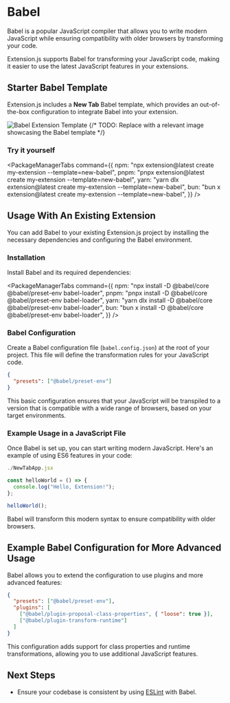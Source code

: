 
<AvatarImage icon="babel" />

# Babel

Babel is a popular JavaScript compiler that allows you to write modern JavaScript while ensuring compatibility with older browsers by transforming your code.

Extension.js supports Babel for transforming your JavaScript code, making it easier to use the latest JavaScript features in your extensions.

## Starter Babel Template

Extension.js includes a **New Tab** Babel template, which provides an out-of-the-box configuration to integrate Babel into your extension.

![Babel Extension Template](https://placehold.co/600x400)
{/* TODO: Replace with a relevant image showcasing the Babel template */}

### Try it yourself

<PackageManagerTabs
  command={{
    npm: "npx extension@latest create my-extension --template=new-babel",
    pnpm: "pnpx extension@latest create my-extension --template=new-babel",
    yarn: "yarn dlx extension@latest create my-extension --template=new-babel",
    bun: "bun x extension@latest create my-extension --template=new-babel",
  }}
/>

## Usage With An Existing Extension

You can add Babel to your existing Extension.js project by installing the necessary dependencies and configuring the Babel environment.

### Installation

Install Babel and its required dependencies:

<PackageManagerTabs
  command={{
    npm: "npx install -D @babel/core @babel/preset-env babel-loader",
    pnpm: "pnpx install -D @babel/core @babel/preset-env babel-loader",
    yarn: "yarn dlx install -D @babel/core @babel/preset-env babel-loader",
    bun: "bun x install -D @babel/core @babel/preset-env babel-loader",
  }}
/>

### Babel Configuration

Create a Babel configuration file (`babel.config.json`) at the root of your project. This file will define the transformation rules for your JavaScript code.

```json
{
  "presets": ["@babel/preset-env"]
}
```

This basic configuration ensures that your JavaScript will be transpiled to a version that is compatible with a wide range of browsers, based on your target environments.

### Example Usage in a JavaScript File

Once Babel is set up, you can start writing modern JavaScript. Here's an example of using ES6 features in your code:

```js
./NewTabApp.jsx

const helloWorld = () => {
  console.log("Hello, Extension!");
};

helloWorld();
```

Babel will transform this modern syntax to ensure compatibility with older browsers.

## Example Babel Configuration for More Advanced Usage

Babel allows you to extend the configuration to use plugins and more advanced features:

```json
{
  "presets": ["@babel/preset-env"],
  "plugins": [
    ["@babel/plugin-proposal-class-properties", { "loose": true }],
    ["@babel/plugin-transform-runtime"]
  ]
}
```

This configuration adds support for class properties and runtime transformations, allowing you to use additional JavaScript features.

## Next Steps

- Ensure your codebase is consistent by using [ESLint](./eslint.mdx) with Babel.

